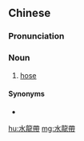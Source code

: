 ==Chinese==
{{zh-forms|s=水龙带|type=21}}

===Pronunciation===
{{zh-pron
|m=shuǐlóngdài
|c=seoi2 lung4 daai3
|cat=n
}}

===Noun===
{{zh-noun}}

# [[hose]] {{gloss|flexible tube}}

====Synonyms====
* {{zh-l|軟管}}

[[hu:水龍帶]]
[[mg:水龍帶]]